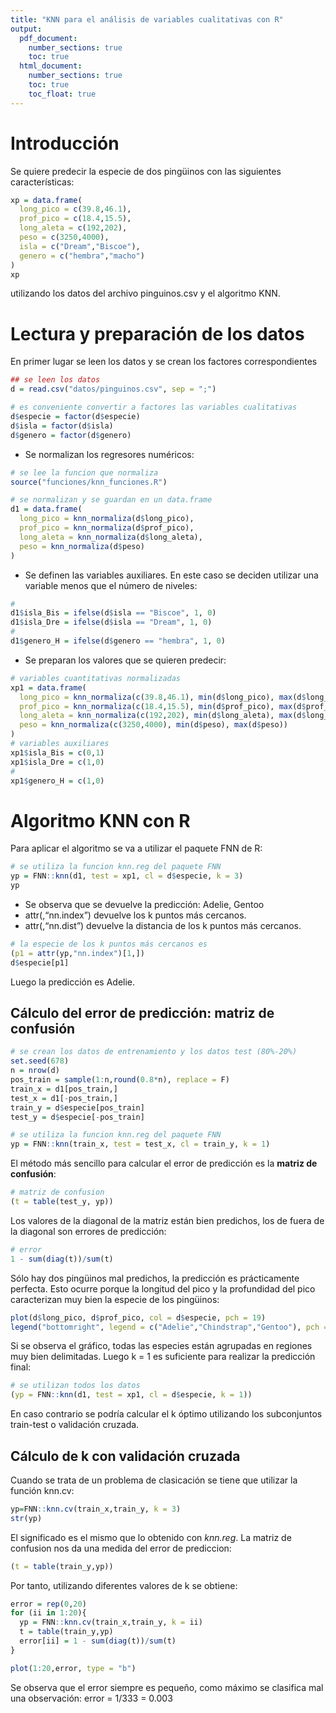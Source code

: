 ```yaml
---
title: "KNN para el análisis de variables cualitativas con R"
output: 
  pdf_document:
    number_sections: true
    toc: true
  html_document:
    number_sections: true
    toc: true
    toc_float: true
---
```


# Introducción

Se quiere predecir la especie de dos pingüinos con las siguientes características:

```r
xp = data.frame(
  long_pico = c(39.8,46.1), 
  prof_pico = c(18.4,15.5),
  long_aleta = c(192,202), 
  peso = c(3250,4000),  
  isla = c("Dream","Biscoe"),
  genero = c("hembra","macho")
)
xp
```

utilizando los datos del archivo pinguinos.csv y el algoritmo KNN.

# Lectura y preparación de los datos

En primer lugar se leen los datos y se crean los factores correspondientes

```r
## se leen los datos
d = read.csv("datos/pinguinos.csv", sep = ";")
```

```r
# es conveniente convertir a factores las variables cualitativas
d$especie = factor(d$especie)
d$isla = factor(d$isla)
d$genero = factor(d$genero)
```

- Se normalizan los regresores numéricos:

```r
# se lee la funcion que normaliza
source("funciones/knn_funciones.R")
```

```r
# se normalizan y se guardan en un data.frame
d1 = data.frame(
  long_pico = knn_normaliza(d$long_pico),
  prof_pico = knn_normaliza(d$prof_pico),
  long_aleta = knn_normaliza(d$long_aleta),
  peso = knn_normaliza(d$peso)
)
```

- Se definen las variables auxiliares. En este caso se deciden utilizar una variable menos que el número de niveles:

```r
#
d1$isla_Bis = ifelse(d$isla == "Biscoe", 1, 0)
d1$isla_Dre = ifelse(d$isla == "Dream", 1, 0)
#
d1$genero_H = ifelse(d$genero == "hembra", 1, 0)
```

- Se preparan los valores que se quieren predecir:

```r
# variables cuantitativas normalizadas
xp1 = data.frame(
  long_pico = knn_normaliza(c(39.8,46.1), min(d$long_pico), max(d$long_pico)),
  prof_pico = knn_normaliza(c(18.4,15.5), min(d$prof_pico), max(d$prof_pico)),
  long_aleta = knn_normaliza(c(192,202), min(d$long_aleta), max(d$long_aleta)),
  peso = knn_normaliza(c(3250,4000), min(d$peso), max(d$peso))
)
# variables auxiliares
xp1$isla_Bis = c(0,1)
xp1$isla_Dre = c(1,0)
#
xp1$genero_H = c(1,0)
```

# Algoritmo KNN con R

Para aplicar el algoritmo se va a utilizar el paquete FNN de R:

```r
# se utiliza la funcion knn.reg del paquete FNN
yp = FNN::knn(d1, test = xp1, cl = d$especie, k = 3)
yp
```

- Se observa que se devuelve la predicción: Adelie, Gentoo
- attr(,"nn.index") devuelve los k puntos más cercanos.
- attr(,"nn.dist") devuelve la distancia de los k puntos más cercanos.

```r
# la especie de los k puntos más cercanos es
(p1 = attr(yp,"nn.index")[1,])
d$especie[p1]
```
Luego la predicción es Adelie.

## Cálculo del error de predicción: matriz de confusión

```r
# se crean los datos de entrenamiento y los datos test (80%-20%)
set.seed(678)
n = nrow(d)
pos_train = sample(1:n,round(0.8*n), replace = F)
train_x = d1[pos_train,]
test_x = d1[-pos_train,]
train_y = d$especie[pos_train]
test_y = d$especie[-pos_train]
```

```r
# se utiliza la funcion knn.reg del paquete FNN
yp = FNN::knn(train_x, test = test_x, cl = train_y, k = 1)
```

El método más sencillo para calcular el error de predicción es la **matriz de confusión**:

```r
# matriz de confusion
(t = table(test_y, yp))
```

Los valores de la diagonal de la matriz están bien predichos, los de fuera de la diagonal son errores de predicción:

```r
# error
1 - sum(diag(t))/sum(t)
```

Sólo hay dos pingüinos mal predichos, la predicción es prácticamente perfecta. Esto ocurre porque la longitud del pico y la profundidad del pico caracterizan muy bien la especie de los pingüinos:

```r
plot(d$long_pico, d$prof_pico, col = d$especie, pch = 19)
legend("bottomright", legend = c("Adelie","Chindstrap","Gentoo"), pch = 19, col = 1:3)
```

Si se observa el gráfico, todas las especies están agrupadas en  regiones muy bien delimitadas. Luego k = 1 es suficiente para realizar la predicción final:

```r
# se utilizan todos los datos
(yp = FNN::knn(d1, test = xp1, cl = d$especie, k = 1))
```

En caso contrario se podría calcular el k óptimo utilizando los subconjuntos train-test o validación cruzada.

## Cálculo de k con validación cruzada

Cuando se trata de un problema de clasicación se tiene que utilizar la función knn.cv:

```r
yp=FNN::knn.cv(train_x,train_y, k = 3)
str(yp)
```
El significado es el mismo que lo obtenido con *knn.reg*. La matriz de confusion nos da una medida del error de prediccion:

```r
(t = table(train_y,yp))
```

Por tanto, utilizando diferentes valores de k se obtiene:

```r
error = rep(0,20)
for (ii in 1:20){
  yp = FNN::knn.cv(train_x,train_y, k = ii)
  t = table(train_y,yp)
  error[ii] = 1 - sum(diag(t))/sum(t)
}
```

```r
plot(1:20,error, type = "b")
```

Se observa que el error siempre es pequeño, como máximo se clasifica mal una observación: error = 1/333 = 0.003

